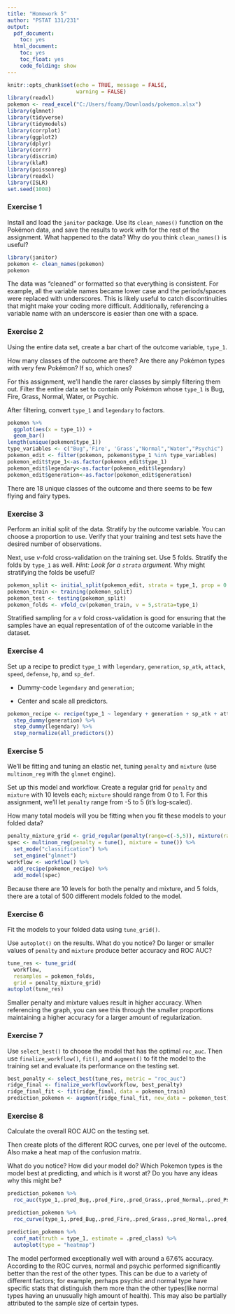 ---
title: "Homework 5"
author: "PSTAT 131/231"
output:
  pdf_document:
    toc: yes
  html_document:
    toc: yes
    toc_float: yes
    code_folding: show
---

```{r setup, include=FALSE}
knitr::opts_chunk$set(echo = TRUE, message = FALSE,
                      warning = FALSE)
library(readxl)
pokemon <- read_excel("C:/Users/foamy/Downloads/pokemon.xlsx")
library(glmnet)
library(tidyverse)
library(tidymodels)
library(corrplot)
library(ggplot2)
library(dplyr)
library(corrr)
library(discrim)
library(klaR)
library(poissonreg)
library(readxl)
library(ISLR)
set.seed(1008)
```


### Exercise 1

Install and load the `janitor` package. Use its `clean_names()` function on the Pokémon data, and save the results to work with for the rest of the assignment. What happened to the data? Why do you think `clean_names()` is useful?
```{r}
library(janitor)
pokemon <- clean_names(pokemon)
pokemon
```
The data was "cleaned" or formatted so that everything is consistent. For example, all the variable names became lower case and the periods/spaces were replaced with underscores. This is likely useful to catch discontinuities that might make your coding more difficult. Additionally, referencing a variable name with an underscore is easier than one with a space.

### Exercise 2

Using the entire data set, create a bar chart of the outcome variable, `type_1`.

How many classes of the outcome are there? Are there any Pokémon types with very few Pokémon? If so, which ones?

For this assignment, we'll handle the rarer classes by simply filtering them out. Filter the entire data set to contain only Pokémon whose `type_1` is Bug, Fire, Grass, Normal, Water, or Psychic.

After filtering, convert `type_1` and `legendary` to factors.

```{r}
pokemon %>% 
  ggplot(aes(x = type_1)) +
  geom_bar()
length(unique(pokemon$type_1))
type_variables <- c("Bug",'Fire', 'Grass',"Normal","Water","Psychic")
pokemon_edit <- filter(pokemon, pokemon$type_1 %in% type_variables)
pokemon_edit$type_1<-as.factor(pokemon_edit$type_1)
pokemon_edit$legendary<-as.factor(pokemon_edit$legendary)
pokemon_edit$generation<-as.factor(pokemon_edit$generation)


```
  
There are 18 unique classes of the outcome and there seems to be few flying and fairy types. 

### Exercise 3

Perform an initial split of the data. Stratify by the outcome variable. You can choose a proportion to use. Verify that your training and test sets have the desired number of observations.

Next, use *v*-fold cross-validation on the training set. Use 5 folds. Stratify the folds by `type_1` as well. *Hint: Look for a `strata` argument.* Why might stratifying the folds be useful?
```{r}
pokemon_split <- initial_split(pokemon_edit, strata = type_1, prop = 0.8)
pokemon_train <- training(pokemon_split)
pokemon_test <- testing(pokemon_split)
pokemon_folds <- vfold_cv(pokemon_train, v = 5,strata=type_1)
```
  
Stratified sampling for a *v* fold cross-validation is good for ensuring that the samples have an equal representation of of the outcome variable in the dataset.


### Exercise 4

Set up a recipe to predict `type_1` with `legendary`, `generation`, `sp_atk`, `attack`, `speed`, `defense`, `hp`, and `sp_def`.

- Dummy-code `legendary` and `generation`;

- Center and scale all predictors.

```{r}
pokemon_recipe <- recipe(type_1 ~ legendary + generation + sp_atk + attack + speed + defense + hp + sp_def,data = pokemon_train) %>%
  step_dummy(generation) %>% 
  step_dummy(legendary) %>% 
  step_normalize(all_predictors())
```

### Exercise 5

We'll be fitting and tuning an elastic net, tuning `penalty` and `mixture` (use `multinom_reg` with the `glmnet` engine).

Set up this model and workflow. Create a regular grid for `penalty` and `mixture` with 10 levels each; `mixture` should range from 0 to 1. For this assignment, we'll let `penalty` range from -5 to 5 (it's log-scaled).

How many total models will you be fitting when you fit these models to your folded data?
```{r}
penalty_mixture_grid <- grid_regular(penalty(range=c(-5,5)), mixture(range=c(0,1)),levels = 10)
spec <- multinom_reg(penalty = tune(), mixture = tune()) %>% 
  set_mode("classification") %>% 
  set_engine("glmnet") 
workflow <- workflow() %>%
  add_recipe(pokemon_recipe) %>%
  add_model(spec)
```
  
Because there are 10 levels for both the penalty and mixture, and 5 folds, there are a total of 500 different models folded to the model. 
  
### Exercise 6

Fit the models to your folded data using `tune_grid()`.

Use `autoplot()` on the results. What do you notice? Do larger or smaller values of `penalty` and `mixture` produce better accuracy and ROC AUC?
```{r}
tune_res <- tune_grid(
  workflow,
  resamples = pokemon_folds, 
  grid = penalty_mixture_grid)
autoplot(tune_res)


```
   
Smaller penalty and mixture values result in higher accuracy. When referencing the graph, you can see this through the smaller proportions maintaining a higher accuracy for a larger amount of regularization.


### Exercise 7

Use `select_best()` to choose the model that has the optimal `roc_auc`. Then use `finalize_workflow()`, `fit()`, and `augment()` to fit the model to the training set and evaluate its performance on the testing set.
```{r}
best_penalty <- select_best(tune_res, metric = "roc_auc")
ridge_final <- finalize_workflow(workflow, best_penalty)
ridge_final_fit <- fit(ridge_final, data = pokemon_train)
prediction_pokemon <- augment(ridge_final_fit, new_data = pokemon_test) 
```

### Exercise 8

Calculate the overall ROC AUC on the testing set.

Then create plots of the different ROC curves, one per level of the outcome. Also make a heat map of the confusion matrix.

What do you notice? How did your model do? Which Pokemon types is the model best at predicting, and which is it worst at? Do you have any ideas why this might be?

```{r}
prediction_pokemon %>%
  roc_auc(type_1,.pred_Bug,.pred_Fire,.pred_Grass,.pred_Normal,.pred_Psychic,.pred_Water)
```
```{r}
prediction_pokemon %>%
  roc_curve(type_1,.pred_Bug,.pred_Fire,.pred_Grass,.pred_Normal,.pred_Psychic,.pred_Water) %>% autoplot()
```
```{r}
prediction_pokemon %>%
  conf_mat(truth = type_1, estimate = .pred_class) %>%
  autoplot(type = "heatmap")
```
   
The model performed exceptionally well with around a 67.6% accuracy. According to the ROC curves, normal and psychic performed significantly better than the rest of the other types. This can be due to a variety of different factors; for example, perhaps psychic and normal type have specific stats that distinguish them more than the other types(like normal types having an unusually high amount of health). This may also be partially attributed to the sample size of certain types.